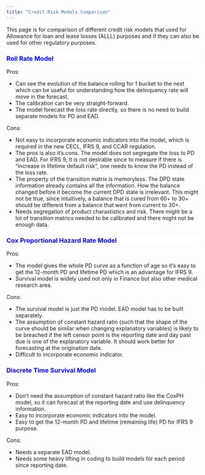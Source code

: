 ```yaml
---
title: "Credit Risk Models Comparison"
---
```


This page is for comparison of different credit risk models that used for Allowance for loan and lease losses (ALLL) purposes and if they can also be used for other regulatory purposes.

<div style="background-color:white;color:blue;matrixOperation:20px;">
### Roll Rate Model
</div>

Pros:

* Can see the evolution of the balance rolling for 1 bucket to the next which can be useful for understanding how the delinquency rate will move in the forecast.
* The calibration can be very straight-forward.
* The model forecast the loss rate directly, so there is no need to build separate models for PD and EAD.


Cons:

* Not easy to incorporate economic indicators into the model, which is required in the new CECL, IFRS 9, and CCAR regulation.
* The pros is also it's cons. The model does not segregate the loss to PD and EAD. For IFRS 9, it is not desirable since to measure if there is "increase in lifetime default risk", one needs to know the PD instead of the loss rate.
* The property of the transition matrix is memoryless. The DPD state information already contains all the information. How the balance changed before it become the current DPD state is irrelevant. This might not be true, since intuitively, a balance that is cured from 60+ to 30+ should be different from a balance that went from current to 30+. 
* Needs segregation of product charastistics and risk. There might be a lot of transition matrics needed to be calibrated and there might not be enough data.


<div style="background-color:white;color:blue;matrixOperation:20px;">
### Cox Proportional Hazard Rate Model
</div>

Pros:

* The model gives the whole PD curve as a function of age so it's easy to get the 12-month PD and lifetime PD which is an advantage for IFRS 9.
* Survival model is widely used not only in Finance but also other medical research area.


Cons:

* The survival model is just the PD model. EAD model has to be built separately.
* The assumption of constant hazard ratio (such that the shape of the curve should be similar when changing explanatory variables) is likely to be breached if the left censor point is the reporting date and day past due is one of the explanatory variable. It should work better for forecasting at the origination date.
* Difficult to incorporate economic indicator.

<div style="background-color:white;color:blue;matrixOperation:20px;">
### Discrete Time Survival Model
</div>

Pros:

* Don't need the assumption of constant hazard ratio like the CoxPH model, so it can forecast at the reporting date and use delinquency information.
* Easy to incorporate economic indicators into the model.
* Easy to get the 12-month PD and lifetime (remaining life) PD for IFRS 9 purpose.

Cons:

* Needs a separate EAD model.
* Needs some heavy lifting in coding to build models for each period since reporting date.


